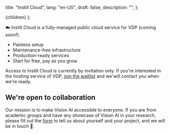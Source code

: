   title: "Instill Cloud",
  lang: "en-US",
  draft: false,
  description: "",
};

  <DocsLayout meta={meta}>{children}</DocsLayout>
);

☁️ Instill Cloud is a fully-managed public cloud service for VDP (coming soon!).

- Painless setup
- Maintenance-free infrastructure
- Production-ready services
- Start for free, pay as you grow

Access to Instill Cloud is currently by invitation only. If you're interested in the hosting service of VDP,
[join the waitlist](https://www.instill.tech/get-access/?utm_source=documentation&utm_medium=link) and we'will contact you when we're ready.

## We're open to collaboration

Our mission is to make Vision AI accessible to everyone. If you are from academic groups and have any showcase of Vision AI in your research,
please fill out the [form](https://www.instill.tech/get-access/?utm_source=documentation&utm_medium=link) to tell us about yourself and your project, and we will be in touch 👐.
